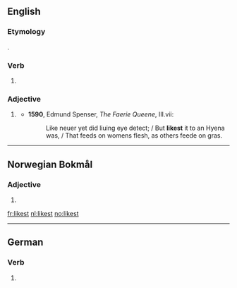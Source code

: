 ==English==

===Etymology===
{{suffix|like|est|lang=en}}.

===Verb===
{{head|en|verb form}}

# {{en-archaic second-person singular of|like|lang=en}}

===Adjective===
{{head|en|adjective superlative form}}

# {{context|archaic|lang=en}} {{en-superlative of|like}}
#* '''1590''', Edmund Spenser, ''The Faerie Queene'', III.vii:
#*: Like neuer yet did liuing eye detect; / But '''likest''' it to an Hyena was, / That feeds on womens flesh, as others feede on gras.

----
==Norwegian Bokmål==

===Adjective===
{{head|nb|adjective superlative form}}

# {{form of|indefinite superlative|lik|lang=nb}}

[[fr:likest]]
[[nl:likest]]
[[no:likest]]

----
==German==

===Verb===
{{head|de}}
# {{de-verb form of|liken|2|s|k1}}
{{rfc-auto}}